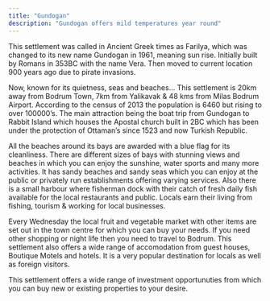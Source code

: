 ```yaml
---
title: "Gundogan"
description: "Gundogan offers mild temperatures year round"
---
```


This settlement was called in Ancient Greek times as Farilya, which was changed to its new name Gundogan in 1961, meaning sun rise. Initially built by Romans in 353BC with the name Vera. Then moved to current location 900 years ago due to pirate invasions.

Now, known for its quietness, seas and beaches… This settlement is 20km away from Bodrum Town, 7km from Yalikavak & 48 kms from Milas Bodrum Airport. According to the census of 2013 the population is 6460 but rising to over 100000’s. The main attraction being the boat trip from Gundogan to Rabbit Island which houses the Apostal church built in 2BC which has been under the protection of Ottaman’s since 1523 and now Turkish Republic.

All the beaches around its bays are awarded with a blue flag for its cleanliness. There are different sizes of bays with stunning views and beaches in which you can enjoy the sunshine, water sports and many more activities. It has sandy beaches and sandy seas which you can enjoy at the public or privately run establishments offering varying services. Also there is a small harbour where fisherman dock with their catch of fresh daily fish available for the local restaurants and public. Locals earn their living from fishing, tourism & working for local businesses.

Every Wednesday the local fruit and vegetable market with other items are set out in the town centre for which you can buy your needs. If you need other shopping or night life then you need to travel to Bodrum. This settlement also offers a wide range of accomodation from guest houses, Boutique Motels and hotels. It is a very popular destination for locals as well as foreign visitors.

This settlement offers a wide range of investment opportunuties from which you can buy new or existing properties to your desire.